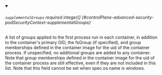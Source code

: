 
<details className="config-field" data-expandable="false" open>
<summary>

###### `supplementalGroups` <span className="config-field-required" data-required="false">required</span> <span className="config-field-type">integer[]</span> <span className="config-field-default"></span> <span className="config-field-enum"></span> {#controlPlane-advanced-security-podSecurityContext-supplementalGroups}

A list of groups applied to the first process run in each container, in addition
to the container's primary GID, the fsGroup (if specified), and group memberships
defined in the container image for the uid of the container process. If unspecified,
no additional groups are added to any container. Note that group memberships
defined in the container image for the uid of the container process are still effective,
even if they are not included in this list.
Note that this field cannot be set when spec.os.name is windows.

</summary>



</details>
